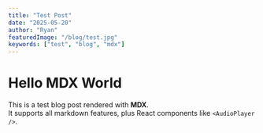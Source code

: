 ```yaml
---
title: "Test Post"
date: "2025-05-20"
author: "Ryan"
featuredImage: "/blog/test.jpg"
keywords: ["test", "blog", "mdx"]
---
```


# Hello MDX World

This is a test blog post rendered with **MDX**.  
It supports all markdown features, plus React components like `<AudioPlayer />`.

<AudioPlayer src="/audio/sample.mp3" title="Sample Clip" />
